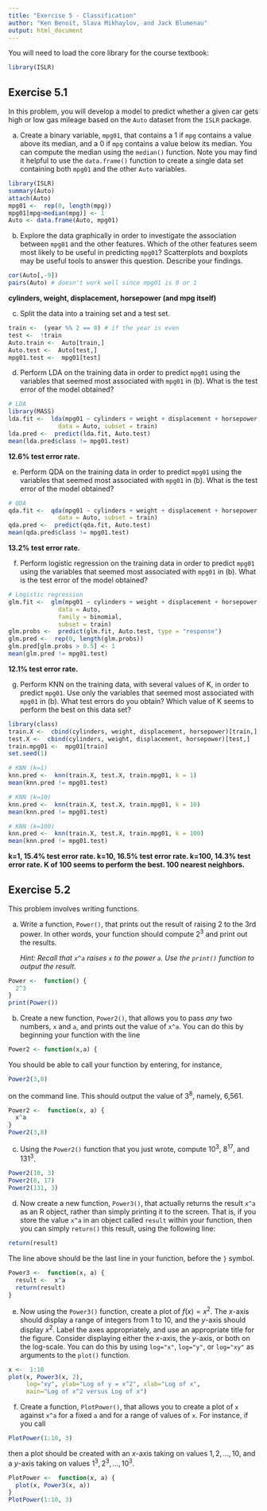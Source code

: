 ```yaml
---
title: "Exercise 5 - Classification"
author: "Ken Benoit, Slava Mikhaylov, and Jack Blumenau"
output: html_document
---
```

 
You will need to load the core library for the course textbook:
```r
library(ISLR)
```


## Exercise 5.1

In this problem, you will develop a model to predict whether a given car gets high or low gas mileage based on the `Auto` dataset from the `ISLR` package.

(a) Create a binary variable, `mpg01`, that contains a 1 if `mpg` contains a value above its median, and a 0 if `mpg` contains a value below its median. You can compute the median using the `median()` function. Note you may find it helpful to use the `data.frame()` function to create a single data set containing both `mpg01` and the other `Auto` variables.

```r
library(ISLR)
summary(Auto)
attach(Auto)
mpg01 <-  rep(0, length(mpg))
mpg01[mpg>median(mpg)] <- 1
Auto <- data.frame(Auto, mpg01)
```


(b) Explore the data graphically in order to investigate the association between `mpg01` and the other features. Which of the other features seem most likely to be useful in predicting `mpg01`? Scatterplots and boxplots may be useful tools to answer this question. Describe your findings.

```r
cor(Auto[,-9])
pairs(Auto) # doesn't work well since mpg01 is 0 or 1
```

**cylinders, weight, displacement, horsepower (and mpg itself)**

(c) Split the data into a training set and a test set.

```r
train <-  (year %% 2 == 0) # if the year is even
test <-  !train
Auto.train <-  Auto[train,]
Auto.test <-  Auto[test,]
mpg01.test <-  mpg01[test]
```

(d) Perform LDA on the training data in order to predict `mpg01` using the variables that seemed most associated with `mpg01` in (b). What is the test error of the model obtained?

```r
# LDA
library(MASS)
lda.fit <-  lda(mpg01 ~ cylinders + weight + displacement + horsepower,
              data = Auto, subset = train)
lda.pred <-  predict(lda.fit, Auto.test)
mean(lda.pred$class != mpg01.test)
```

**12.6% test error rate.**

(e) Perform QDA on the training data in order to predict `mpg01` using the variables that seemed most associated with `mpg01` in (b). What is the test error of the model obtained?

```r
# QDA
qda.fit <-  qda(mpg01 ~ cylinders + weight + displacement + horsepower,
              data = Auto, subset = train)
qda.pred <-  predict(qda.fit, Auto.test)
mean(qda.pred$class != mpg01.test)
```

**13.2% test error rate.**


(f) Perform logistic regression on the training data in order to predict `mpg01` using the variables that seemed most associated with `mpg01` in (b). What is the test error of the model obtained?

```r
# Logistic regression
glm.fit <-  glm(mpg01 ~ cylinders + weight + displacement + horsepower,
              data = Auto,
              family = binomial,
              subset = train)
glm.probs <-  predict(glm.fit, Auto.test, type = "response")
glm.pred <-  rep(0, length(glm.probs))
glm.pred[glm.probs > 0.5] <- 1
mean(glm.pred != mpg01.test)
```

**12.1% test error rate.**

(g) Perform KNN on the training data, with several values of K, in order to predict `mpg01`. Use only the variables that seemed most associated with `mpg01` in (b). What test errors do you obtain? Which value of K seems to perform the best on this data set?

```r
library(class)
train.X <-  cbind(cylinders, weight, displacement, horsepower)[train,]
test.X <-  cbind(cylinders, weight, displacement, horsepower)[test,]
train.mpg01 <-  mpg01[train]
set.seed(1)

# KNN (k=1)
knn.pred <-  knn(train.X, test.X, train.mpg01, k = 1)
mean(knn.pred != mpg01.test)

# KNN (k=10)
knn.pred <-  knn(train.X, test.X, train.mpg01, k = 10)
mean(knn.pred != mpg01.test)

# KNN (k=100)
knn.pred <-  knn(train.X, test.X, train.mpg01, k = 100)
mean(knn.pred != mpg01.test)
```

**k=1, 15.4% test error rate. k=10, 16.5% test error rate. k=100, 14.3% test error rate. K of 100 seems to perform the best. 100 nearest neighbors.**


## Exercise 5.2

This problem involves writing functions.

(a) Write a function, `Power()`, that prints out the result of raising 2 to the 3rd power. In other words, your function should compute $2^3$ and print out the results.

    *Hint: Recall that `x^a` raises `x` to the power `a`. Use the `print()` function to output the result.*


```r
Power <-  function() {
  2^3
}
print(Power())
```


(b) Create a new function, `Power2()`, that allows you to pass *any* two numbers, `x` and `a`, and prints out the value of `x^a`. You can do this by beginning your function with the line
```r
Power2 <- function(x,a) {
```
You should be able to call your function by entering, for instance,
```r
Power2(3,8)
```
on the command line. This should output the value of $3^8$, namely, 6,561.


```r
Power2 <-  function(x, a) {
  x^a
}
Power2(3,8)
```




(c) Using the `Power2()` function that you just wrote, compute $10^3$, $8^{17}$, and $131^3$.

```r
Power2(10, 3)
Power2(8, 17)
Power2(131, 3)
```


(d) Now create a new function, `Power3()`, that actually returns the result `x^a` as an R object, rather than simply printing it to the screen. That is, if you store the value `x^a` in an object called `result` within your function, then you can simply `return()` this result, using the following line:

```r
return(result)
```

The line above should be the last line in your function, before the `}` symbol.

```r
Power3 <-  function(x, a) {
  result <-  x^a
  return(result)
}
```


(e) Now using the `Power3()` function, create a plot of $f(x) = x^2$. The $x$-axis should display a range of integers from 1 to 10, and the $y$-axis should display $x^2$. Label the axes appropriately, and use an appropriate title for the figure. Consider displaying either the $x$-axis, the $y$-axis, or both on the log-scale. You can do this by using `log="x"`, `log="y"`, or `log="xy"` as arguments to the `plot()` function.

```r
x <-  1:10
plot(x, Power3(x, 2),  
     log="xy", ylab="Log of y = x^2", xlab="Log of x", 
     main="Log of x^2 versus Log of x")
```


(f) Create a function, `PlotPower()`, that allows you to create a plot of `x` against `x^a` for a fixed `a` and for a range of values of `x`. For instance, if you call
```r
PlotPower(1:10, 3)
```
then a plot should be created with an $x$-axis taking on values $1,2,\dots ,10$, and a $y$-axis taking on values $1^3,2^3,\dots ,10^3$.

```r
PlotPower <-  function(x, a) {
  plot(x, Power3(x, a))
}
PlotPower(1:10, 3)
```

